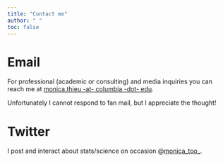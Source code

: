 ```yaml
---
title: "Contact me"
author: " "
toc: false
---
```


# Email

For professional (academic or consulting) and media inquiries you can reach me at [monica.thieu -at- columbia -dot- edu](mailto:monica.thieu@columbia.edu).

Unfortunately I cannot respond to fan mail, but I appreciate the thought!

# Twitter

I post and interact about stats/science on occasion @[monica_too_](https://twitter.com/monica_too_).
